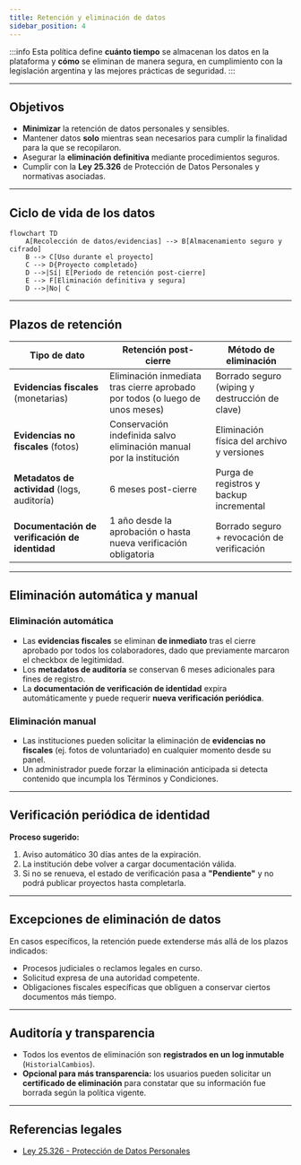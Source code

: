 ```yaml
---
title: Retención y eliminación de datos
sidebar_position: 4
---
```


:::info
Esta política define **cuánto tiempo** se almacenan los datos en la plataforma y **cómo** se eliminan de manera segura, en cumplimiento con la legislación argentina y las mejores prácticas de seguridad.
:::

---

## Objetivos

- **Minimizar** la retención de datos personales y sensibles.
- Mantener datos **solo** mientras sean necesarios para cumplir la finalidad para la que se recopilaron.
- Asegurar la **eliminación definitiva** mediante procedimientos seguros.
- Cumplir con la **Ley 25.326** de Protección de Datos Personales y normativas asociadas.

---

## Ciclo de vida de los datos

```mermaid
flowchart TD
    A[Recolección de datos/evidencias] --> B[Almacenamiento seguro y cifrado]
    B --> C[Uso durante el proyecto]
    C --> D{Proyecto completado}
    D -->|Sí| E[Periodo de retención post-cierre]
    E --> F[Eliminación definitiva y segura]
    D -->|No| C
```

---

## Plazos de retención

| Tipo de dato | Retención post-cierre | Método de eliminación |
| ------------ | --------------------- | --------------------- |
| **Evidencias fiscales** (monetarias) | Eliminación inmediata tras cierre aprobado por todos (o luego de unos meses)                | Borrado seguro (wiping y destrucción de clave) |
| **Evidencias no fiscales** (fotos)  | Conservación indefinida salvo eliminación manual por la institución | Eliminación física del archivo y versiones     |
| **Metadatos de actividad** (logs, auditoría)                            | 6 meses post-cierre                                                 | Purga de registros y backup incremental        |
| **Documentación de verificación de identidad**                          | 1 año desde la aprobación o hasta nueva verificación obligatoria    | Borrado seguro + revocación de verificación    |

---

## Eliminación automática y manual

### Eliminación automática

* Las **evidencias fiscales** se eliminan **de inmediato** tras el cierre aprobado por todos los colaboradores, dado que previamente marcaron el checkbox de legitimidad.
* Los **metadatos de auditoría** se conservan 6 meses adicionales para fines de registro.
* La **documentación de verificación de identidad** expira automáticamente y puede requerir **nueva verificación periódica**.

### Eliminación manual

* Las instituciones pueden solicitar la eliminación de **evidencias no fiscales** (ej. fotos de voluntariado) en cualquier momento desde su panel.
* Un administrador puede forzar la eliminación anticipada si detecta contenido que incumpla los Términos y Condiciones.

---

## Verificación periódica de identidad

**Proceso sugerido:**

1. Aviso automático 30 días antes de la expiración.
2. La institución debe volver a cargar documentación válida.
3. Si no se renueva, el estado de verificación pasa a **"Pendiente"** y no podrá publicar proyectos hasta completarla.

---

## Excepciones de eliminación de datos

En casos específicos, la retención puede extenderse más allá de los plazos indicados:

* Procesos judiciales o reclamos legales en curso.
* Solicitud expresa de una autoridad competente.
* Obligaciones fiscales específicas que obliguen a conservar ciertos documentos más tiempo.

---

## Auditoría y transparencia

* Todos los eventos de eliminación son **registrados en un log inmutable** (`HistorialCambios`).
* **Opcional para más transparencia:** los usuarios pueden solicitar un **certificado de eliminación** para constatar que su información fue borrada según la política vigente.

---

## Referencias legales

* [Ley 25.326 - Protección de Datos Personales](https://www.argentina.gob.ar/aaip/datospersonales)